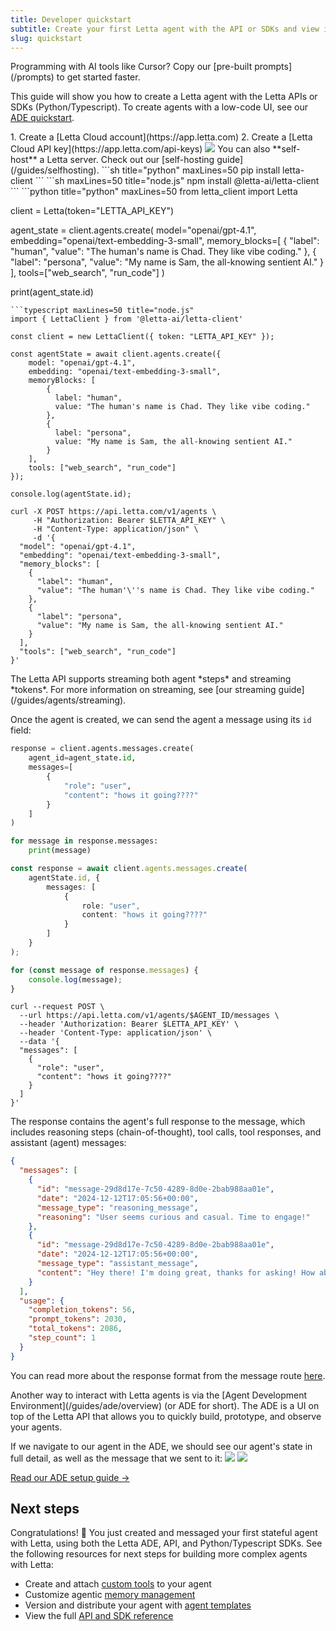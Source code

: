 ```yaml
---
title: Developer quickstart
subtitle: Create your first Letta agent with the API or SDKs and view it in the ADE
slug: quickstart
---
```


<Tip icon="fa-thin fa-rocket">
Programming with AI tools like Cursor? Copy our [pre-built prompts](/prompts) to get started faster.
</Tip>

This guide will show you how to create a Letta agent with the Letta APIs or SDKs (Python/Typescript). To create agents with a low-code UI, see our [ADE quickstart](/guides/ade/overview).

<Steps>
  <Step title="Prerequisites">
  1. Create a [Letta Cloud account](https://app.letta.com)
  2. Create a [Letta Cloud API key](https://app.letta.com/api-keys)
  <img className="w-300" src="/images/letta_cloud_api_key_gen.png" />
  <Info>
  You can also **self-host** a Letta server. Check out our [self-hosting guide](/guides/selfhosting).
  </Info>
  </Step>
  <Step title="Install the Letta SDK">
  <CodeGroup>
  ```sh title="python" maxLines=50
  pip install letta-client
  ```
  ```sh maxLines=50 title="node.js"
  npm install @letta-ai/letta-client
  ```
  </CodeGroup>
  </Step>

  <Step title="Create an agent">
  <CodeGroup>
```python title="python" maxLines=50
from letta_client import Letta

client = Letta(token="LETTA_API_KEY")

agent_state = client.agents.create(
    model="openai/gpt-4.1",
    embedding="openai/text-embedding-3-small",
    memory_blocks=[
        {
          "label": "human",
          "value": "The human's name is Chad. They like vibe coding."
        },
        {
          "label": "persona",
          "value": "My name is Sam, the all-knowing sentient AI."
        }
    ],
    tools=["web_search", "run_code"]
)

print(agent_state.id)
```
```typescript maxLines=50 title="node.js"
import { LettaClient } from '@letta-ai/letta-client'

const client = new LettaClient({ token: "LETTA_API_KEY" });

const agentState = await client.agents.create({
    model: "openai/gpt-4.1",
    embedding: "openai/text-embedding-3-small",
    memoryBlocks: [
        {
          label: "human",
          value: "The human's name is Chad. They like vibe coding."
        },
        {
          label: "persona",
          value: "My name is Sam, the all-knowing sentient AI."
        }
    ],
    tools: ["web_search", "run_code"]
});

console.log(agentState.id);
```
```curl curl
curl -X POST https://api.letta.com/v1/agents \
     -H "Authorization: Bearer $LETTA_API_KEY" \
     -H "Content-Type: application/json" \
     -d '{
  "model": "openai/gpt-4.1",
  "embedding": "openai/text-embedding-3-small",
  "memory_blocks": [
    {
      "label": "human",
      "value": "The human'\''s name is Chad. They like vibe coding."
    },
    {
      "label": "persona",
      "value": "My name is Sam, the all-knowing sentient AI."
    }
  ],
  "tools": ["web_search", "run_code"]
}'
```
  </CodeGroup>
  </Step>
  <Step title="Message your agent">
<Note>
The Letta API supports streaming both agent *steps* and streaming *tokens*.
For more information on streaming, see [our streaming guide](/guides/agents/streaming).
</Note>

Once the agent is created, we can send the agent a message using its `id` field:
<CodeGroup>
```python title="python" maxLines=50
response = client.agents.messages.create(
    agent_id=agent_state.id,
    messages=[
        {
            "role": "user",
            "content": "hows it going????"
        }
    ]
)

for message in response.messages:
    print(message)
```
```typescript maxLines=50 title="node.js"
const response = await client.agents.messages.create(
    agentState.id, {
        messages: [
            {
                role: "user",
                content: "hows it going????"
            }
        ]
    }
);

for (const message of response.messages) {
    console.log(message);
}
```
```curl curl
curl --request POST \
  --url https://api.letta.com/v1/agents/$AGENT_ID/messages \
  --header 'Authorization: Bearer $LETTA_API_KEY' \
  --header 'Content-Type: application/json' \
  --data '{
  "messages": [
    {
      "role": "user",
      "content": "hows it going????"
    }
  ]
}'
```
</CodeGroup>

The response contains the agent's full response to the message, which includes reasoning steps (chain-of-thought), tool calls, tool responses, and assistant (agent) messages:
```json maxLines=50
{
  "messages": [
    {
      "id": "message-29d8d17e-7c50-4289-8d0e-2bab988aa01e",
      "date": "2024-12-12T17:05:56+00:00",
      "message_type": "reasoning_message",
      "reasoning": "User seems curious and casual. Time to engage!"
    },
    {
      "id": "message-29d8d17e-7c50-4289-8d0e-2bab988aa01e",
      "date": "2024-12-12T17:05:56+00:00",
      "message_type": "assistant_message",
      "content": "Hey there! I'm doing great, thanks for asking! How about you?"
    }
  ],
  "usage": {
    "completion_tokens": 56,
    "prompt_tokens": 2030,
    "total_tokens": 2086,
    "step_count": 1
  }
}
```
You can read more about the response format from the message route [here](/guides/agents/overview#message-types).

  </Step>
  <Step title="View your agent in the ADE">
  Another way to interact with Letta agents is via the [Agent Development Environment](/guides/ade/overview) (or ADE for short). The ADE is a UI on top of the Letta API that allows you to quickly build, prototype, and observe your agents.

  If we navigate to our agent in the ADE, we should see our agent's state in full detail, as well as the message that we sent to it:
  <img className="block w-300 dark:hidden" src="https://raw.githubusercontent.com/letta-ai/letta/refs/heads/main/assets/example_ade_screenshot_light.png" />
  <img className="hidden w-300 dark:block" src="https://raw.githubusercontent.com/letta-ai/letta/refs/heads/main/assets/example_ade_screenshot.png" />

  [Read our ADE setup guide →](/guides/ade/setup)
  </Step>
</Steps>



## Next steps

Congratulations! 🎉 You just created and messaged your first stateful agent with Letta, using both the Letta ADE, API, and Python/Typescript SDKs. See the following resources for next steps for building more complex agents with Letta:
* Create and attach [custom tools](/guides/agents/custom-tools) to your agent
* Customize agentic [memory management](/guides/agents/memory)
* Version and distribute your agent with [agent templates](/guides/templates/overview)
* View the full [API and SDK reference](/api-reference/overview)
